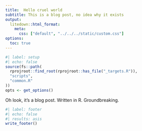 ```yaml
---
title:  Hello cruel world
subtitle: This is a blog post, no idea why it exists
output:
  litedown::html_format:
    meta:
      css: ["default", "../../../static/custom.css"]
options:
  toc: true
---
```


```r
#| label: setup
#| echo: false
source(fs::path(
  rprojroot::find_root(rprojroot::has_file("_targets.R")),
  "scripts",
  "common.R"
))
opts <- get_options()
```


Oh look, it's a blog post. Written in R. Groundbreaking.


```r
#| label: footer
#| echo: false
#| results: asis
write_footer()
```

